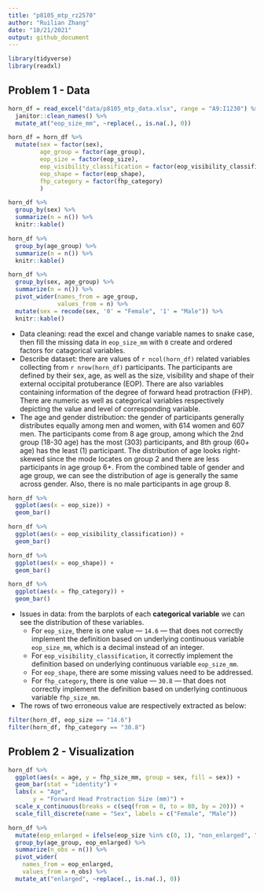 ```yaml
---
title: "p8105_mtp_rz2570"
author: "Ruilian Zhang"
date: "10/21/2021"
output: github_document
---
```


```r
library(tidyverse)
library(readxl)
```


## Problem 1 - Data

```r
horn_df = read_excel("data/p8105_mtp_data.xlsx", range = "A9:I1230") %>% 
  janitor::clean_names() %>% 
  mutate_at("eop_size_mm", ~replace(., is.na(.), 0))

horn_df = horn_df %>% 
  mutate(sex = factor(sex),
         age_group = factor(age_group),
         eop_size = factor(eop_size),
         eop_visibility_classification = factor(eop_visibility_classification),
         eop_shape = factor(eop_shape),
         fhp_category = factor(fhp_category)
         )

horn_df %>% 
  group_by(sex) %>% 
  summarize(n = n()) %>% 
  knitr::kable()

horn_df %>% 
  group_by(age_group) %>% 
  summarize(n = n()) %>% 
  knitr::kable()

horn_df %>% 
  group_by(sex, age_group) %>% 
  summarize(n = n()) %>%
  pivot_wider(names_from = age_group,
              values_from = n) %>% 
  mutate(sex = recode(sex, '0' = "Female", '1' = "Male")) %>% 
  knitr::kable()
```

* Data cleaning: read the excel and change variable names to snake case, then fill the missing data in  `eop_size_mm` with `0` create and ordered factors for catagorical variables.  
* Describe dataset: there are values of `r ncol(horn_df)` related variables collecting from `r nrow(horn_df)` participants. The participants are defined by their sex, age, as well as the size, visibility and shape of their external occipital protuberance (EOP). There are also variables containing information of the degree of forward head protraction (FHP). There are numeric as well as categorical variables respectively depicting the value and level of corresponding variable.  
* The age and gender distribution: the gender of participants generally distributes equally among men and women, with 614 women and 607 men. The participants come from 8 age group, among which the 2nd group (18-30 age) has the most (303) participants, and 8th group (60+ age) has the least (1) participant. The distribution of age looks right-skewed since the mode locates on group 2 and there are less participants in age group 6+. From the combined table of gender and age group, we can see the distribution of age is generally the same across gender. Also, there is no male participants in age group 8. 

```r
horn_df %>% 
  ggplot(aes(x = eop_size)) +
  geom_bar()

horn_df %>% 
  ggplot(aes(x = eop_visibility_classification)) +
  geom_bar()

horn_df %>% 
  ggplot(aes(x = eop_shape)) +
  geom_bar()

horn_df %>% 
  ggplot(aes(x = fhp_category)) +
  geom_bar()
```

* Issues in data: from the barplots of each **categorical variable** we can see the distribution of these variables.  
  + For `eop_size`, there is one value --- `14.6` --- that does not correctly implement the definition based on underlying continuous variable `eop_size_mm`, which is a decimal instead of an integer.  
  + For `eop_visibility_classification`, it correctly implement the definition based on underlying continuous variable `eop_size_mm`.  
  + For `eop_shape`, there are some missing values need to be addressed.  
  + For `fhp_category`, there is one value --- `30.8` --- that does not correctly implement the definition based on underlying continuous variable `fhp_size_mm`. 
* The rows of two erroneous value are respectively extracted as below:

```r
filter(horn_df, eop_size == "14.6")
filter(horn_df, fhp_category == "30.8")
```


## Problem 2 - Visualization

```r
horn_df %>% 
  ggplot(aes(x = age, y = fhp_size_mm, group = sex, fill = sex)) +
  geom_bar(stat = "identity") +
  labs(x = "Age",
       y = "Forward Head Protraction Size (mm)") +
  scale_x_continuous(breaks = c(seq(from = 0, to = 80, by = 20))) + 
  scale_fill_discrete(name = "Sex", labels = c("Female", "Male"))

horn_df %>% 
  mutate(eop_enlarged = ifelse(eop_size %in% c(0, 1), "non_enlarged", "enlarged")) %>% 
  group_by(age_group, eop_enlarged) %>% 
  summarize(n_obs = n()) %>% 
  pivot_wider(
    names_from = eop_enlarged,
    values_from = n_obs) %>% 
  mutate_at("enlarged", ~replace(., is.na(.), 0))
  
```

